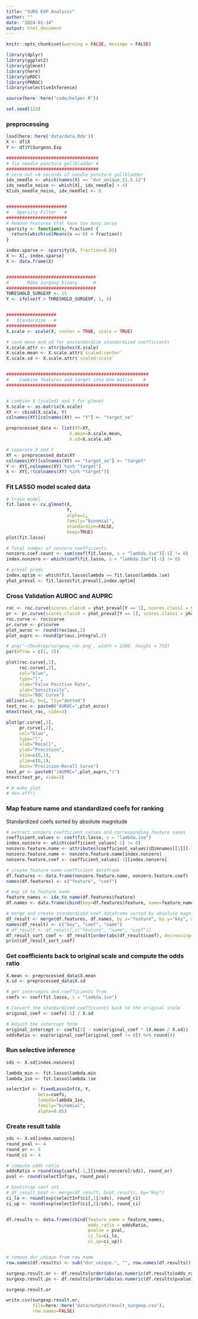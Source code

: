 ```yaml
---
title: "SURG EXP Analysis"
author: ""
date: "2024-01-14"
output: html_document
---
```


```r
knitr::opts_chunk$set(warning = FALSE, message = FALSE) 
```


```r
library(dplyr)
library(ggplot2)
library(glmnet)
library(here)
library(pROC)
library(PRROC)
library(selectiveInference)

source(here::here("code/helper.R"))

set.seed(123)
```


### preprocessing
```r
load(here::here('data/data.Rda'))
X <- df$X
Y <- df$Y$Surgeon.Exp

###################################
# fix needle puncture gallbladder #
###################################
# zero out <4 seconds of needle puncture gallbladder
idx_needle <- which(names(X) == "dur_unique_11.5.12")
idx_needle_noise <- which(X[, idx_needle] < 4)
X[idx_needle_noise, idx_needle] <- 0


#######################
#   Sparsity Filter   #
#######################
# Remove features that have too many zeros 
sparsity <- function(x, fraction) {
  return(which(colMeans(x == 0) > fraction))
}

index.sparse <- sparsity(X, fraction=0.85)
X <- X[,-index.sparse]
X <- data.frame(X)


##################################
#       Make surgexp binary      #
##################################
THRESHOLD_SURGEXP <- 15
Y <- ifelse(Y > THRESHOLD_SURGEXP, 1, 0)


###################
#   Standardize   #
###################
X.scale <- scale(X, center = TRUE, scale = TRUE)

# save mean and sd for unstandardize standardized coefficients
X.scale.attr <- attributes(X.scale)
X.scale.mean <- X.scale.attr$`scaled:center`
X.scale.sd <- X.scale.attr$`scaled:scale`


######################################################
#    Combine features and target into one matrix    #
######################################################


# combine X (scaled) and Y for glmnet 
X.scale <- as.matrix(X.scale)
XY <- cbind(X.scale, Y)
colnames(XY)[colnames(XY) == "Y"] <- "target_se"

preprocessed_data <- list(XY=XY, 
                        X.mean=X.scale.mean, 
                        X.sd=X.scale.sd)

# separate X and Y
XY <- preprocessed_data$XY
colnames(XY)[colnames(XY) == "target_se"] <- "target"
Y <- XY[,colnames(XY) %in% "target"]
X <- XY[,!(colnames(XY) %in% "target")]
```


### Fit LASSO model scaled data
```r
# train model
fit.lasso <- cv.glmnet(X,
                       Y,
                       alpha=1,
                       family="binomial",
                       standardize=FALSE,
                       keep=TRUE)
plot(fit.lasso)

# Total number of nonzero coefficients
nonzero.coef.count <- sum(coef(fit.lasso, s = "lambda.1se")[-1] != 0)
index.nonzero <- which(coef(fit.lasso, s = "lambda.1se")[-1] != 0)

# preval preds
index.optim <- which(fit.lasso$lambda == fit.lasso$lambda.1se) 
yhat_preval <- fit.lasso$fit.preval[,index.optim]
```


### Cross Validation AUROC and AUPRC 
```r
roc <- roc.curve(scores.class0 = yhat_preval[Y == 1], scores.class1 = yhat_preval[Y == 0], curve=TRUE)
pr <- pr.curve(scores.class0 = yhat_preval[Y == 1], scores.class1 = yhat_preval[Y == 0], curve=TRUE)
roc.curve <- roc$curve
pr.curve <- pr$curve
plot_auroc <- round(roc$auc,2)
plot_auprc <- round(pr$auc.integral,2)

# png('~/Desktop/surgexp_roc.png', width = 1500, height = 750)
par(mfrow = c(1, 2))

plot(roc.curve[,1], 
     roc.curve[,2], 
     col="blue", 
     type="l",
     xlab="False Positive Rate",
     ylab="Sensitivity",
     main="ROC Curve")
abline(a=0, b=1, lty="dotted")
text_roc <- paste0("AUROC=",plot_auroc)
mtext(text_roc, side=3)

plot(pr.curve[,1],
     pr.curve[,2],
     col="blue",
     type="l",
     xlab="Recall",
     ylab="Precision",
     xlim=c(0,1),
     ylim=c(0,1),
     main="Precision-Recall Curve")
text_pr <- paste0("(AUPRC=",plot_auprc,")")
mtext(text_pr, side=3)

# # make plot
# dev.off()
```


### Map feature name and standardized coefs for ranking
Standardized coefs sorted by absolute magnitude
```r
# extract nonzero coefficient values and corresponding feature names
coefficient_values <- coef(fit.lasso, s = "lambda.1se")
index.nonzero <- which(coefficient_values[-1] != 0)
nonzero.feature.name <- attributes(coefficient_values)$Dimnames[[1]][-1]
nonzero.feature.name <- nonzero.feature.name[index.nonzero]
nonzero.feature.coef <- coefficient_values[-1][index.nonzero]

# create feature name-coefficient dataframe
df.features <- data.frame(nonzero.feature.name, nonzero.feature.coef)
names(df.features) <- c("feature", "coef")

# map id to feature name
feature_names <- idx_to_name(df.features$feature)
df.names <- data.frame(cbind(key=df.features$feature, name=feature_names))

# merge and create standardized coef dataframe sorted by absolute magnitude
df_result <- merge(df.features, df.names, by.x="feature", by.y="key", sort=FALSE)
names(df_result) <- c("key", "coef", "name")
# df_result <- df_result[,c("feature", "name", "coef")]
df_result_sort_coef <- df_result[order(abs(df_result$coef), decreasing=TRUE),]
print(df_result_sort_coef)
```


### Get coefficients back to original scale and compute the odds ratio
```r
X.mean <- preprocessed_data$X.mean
X.sd <- preprocessed_data$X.sd

# get intercepts and coefficients from 
coefs <- coef(fit.lasso, s = "lambda.1se")

# Convert the standardized coefficients back to the original scale
original_coef <- coefs[-1] / X.sd 

# Adjust the intercept term
original_intercept <- coefs[1] - sum(original_coef * (X.mean / X.sd))
oddsRatio <- exp(original_coef[original_coef != 0]) %>% round(4)
```


### Run selective inference
```r
sds <- X.sd[index.nonzero]

lambda_min <- fit.lasso$lambda.min
lambda_1se <- fit.lasso$lambda.1se

selectInf <- fixedLassoInf(X, Y, 
            beta=coefs, 
            lambda=lambda_1se, 
            family="binomial",
            alpha=0.05) 

```


### Create result table
```r
sds <- X.sd[index.nonzero]
round_pval <- 4
round_or <- 5
round_ci <- 4

# compute odds ratio
oddsRatio = round(exp(coefs[-1,][index.nonzero]/sds), round_or)
pval <- round(selectInf$pv, round_pval)

# bootstrap conf int
# df_result_boot <- merge(df_result, boot_results, by="key")
ci_lo <- round(exp(selectInf$ci[,1]/sds), round_ci)
ci_up <- round(exp(selectInf$ci[,2]/sds), round_ci)


df.results <- data.frame(cbind(feature_name = feature_names,
                               odds_ratio = oddsRatio,
                               pvalue = pval,
                               ci_lo=ci_lo,
                               ci_up=ci_up))


# remove dur_unique from row name
row.names(df.results) <- sub("dur_unique.", "", row.names(df.results))

surgexp.result.or <- df.results[order(abs(as.numeric(df.results$odds_ratio)), decreasing=TRUE),] 
surgexp.result.pv <- df.results[order(abs(as.numeric(df.results$pvalue)), decreasing=FALSE),] 

surgexp.result.or
```


```r
write.csv(surgexp.result.or, 
          file=here::here('data/output/result_surgexp.csv'),
          row.names=FALSE)
```



